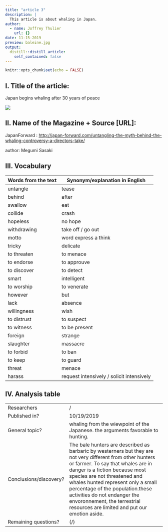 ```yaml
---
title: "article 3"
description: |
  This article is about whaling in Japan.
author:
  - name: Joffrey Thulier
    url: {}
date: 11-15-2019
preview: baleine.jpg
output:
  distill::distill_article:
    self_contained: false
---
```


```r
knitr::opts_chunk$set(echo = FALSE)
```

## I. Title of the article: 

Japan begins whaling after 30 years of peace

![](baleine.jpg)

## II. Name of the Magazine + Source [URL]:

JapanForward : <http://japan-forward.com/untangling-the-myth-behind-the-whaling-controversy-a-directors-take/>

author: Megumi Sasaki


##  III. Vocabulary 

| Words from the text | Synonym/explanation in English |
| ------------------- | ------------------------------ |
| untangle | tease |
| behind | after |
| swallow | eat |
| collide | crash |
| hopeless | no hope |
| withdrawing | take off / go out |
| motto | word express a think |
| tricky | delicate |
| to threaten | to menace |
| to endorse | to approuve |
| to discover | to detect |
| smart | intelligent |
| to worship | to venerate |
| however | but |
| lack | absence |
| willingness | wish |
| to distrust | to suspect |
| to witness | to be present |
| foreign | strange |
| slaughter | massacre |
| to forbid | to ban |
| to keep | to guard |
| threat | menace |
| harass | request intensively / solicit intensively |


## IV. Analysis table 

|                              |                                                                     |
| ---------------------------- | ------------------------------------------------------------------- |
| Researchers                  | / |
| Published in?                | 10/19/2019                                                       |
| General topic?               | whaling from the wiewpoint of the Japanese. the arguments favorable to hunting. |
| Conclusions/discovery?       |  The bale hunters are described as barbaric by westerners but they are not very different from other hunters or farmer. To say that whales are in danger is a fiction because most species are not threatened and whales hunted represent only a small percentage of the population.these activities do not endanger the envoronnement, the terrestrial resources are limited and put our emotion aside.      |
| Remaining questions?         | (/) |

